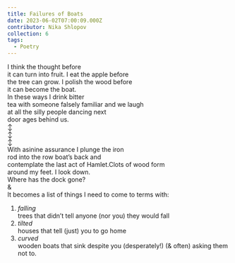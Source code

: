 ```yaml
---
title: Failures of Boats
date: 2023-06-02T07:00:09.000Z
contributor: Nika Shlopov
collection: 6
tags:
  - Poetry
---
```


I think the thought before<br />
it can turn into fruit. I eat the apple before<br />
the tree can grow. I polish the wood before<br />
it can become the boat.<br />
In these ways I drink bitter<br />
tea with someone falsely familiar and we laugh<br />
at all the silly people dancing next<br />
door ages behind us.<br />
↕<br />
↕<br />
↕<br />
With asinine assurance I plunge the iron<br />
<span class="failures-of-boats-center">rod into the row boat’s back and</span><br />
<span class="failures-of-boats-indent">contemplate the last act of Hamlet.</span><span class="failures-of-boats-100">Clots of wood form</span><br />
<span class="failures-of-boats-center">around my feet. I look down.</span><br />
<span class="failures-of-boats-right">Where has the dock gone?</span><br />
<span class="failures-of-boats-center failures-of-boats-and">&</span><br />
It becomes a list of things I need to come to terms with:<br />

1. *falling*<br />
   <span class="failures-of-boats-indent">trees that didn’t tell anyone (nor you) they would fall</span>
2. *tilted*<br />
   <span class="failures-of-boats-indent">houses that tell (just) you to go home</span>
3. *curved*<br />
   <span class="failures-of-boats-indent">wooden boats that sink despite you (desperately!) (& often) asking them not to.</span>
